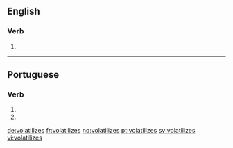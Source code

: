 ==English==

===Verb===
{{head|en}}

# {{en-third-person singular of|volatilize}}

----

==Portuguese==

===Verb===
{{head|pt|verb form}}

# {{conjugation of|volatilizar||2|s|present|subjunctive|lang=pt}}
# {{conjugation of|volatilizar||2|s|negative|imperative|lang=pt}}

[[de:volatilizes]]
[[fr:volatilizes]]
[[no:volatilizes]]
[[pt:volatilizes]]
[[sv:volatilizes]]
[[vi:volatilizes]]